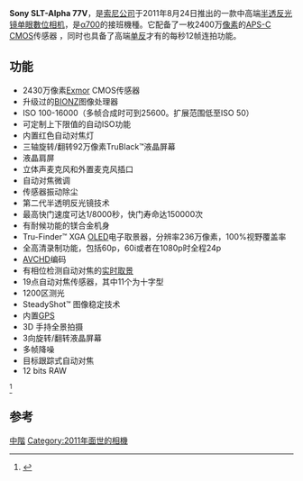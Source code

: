 {{Link style|time=2015-12-13T12:00:22+00:00}}
{{Infobox Digicam
| model   = SONY Alpha 77
| image = [[Image:Sony_Alpha_77-Front-with_Sony_f2.8_16-50_lens.JPG|300px]]
|   kind          = [[數位單眼相機|數位單眼相機]]
|   sensor        = Exmor™ APS HD [[CMOS|CMOS]]
|   res           = 2430萬APS-C(23.5 x 15.6 毫米)
|   lens          = 索尼 α 鏡頭，[[美能达|美能达]]及[[柯尼卡美能达|柯尼卡美能达]]的自動對焦鏡頭  
|   shutter       = 電子控制,縱走式焦平面快門
|   shutterRange  = 1/8000 到 30秒，Bulb
|   metering      = 1200區域測量
| 感應器：40 分區蜂巢式測光SPC
| 靈敏度範圍：EV 1～20（點測光模式時 EV2-20）（ISO 100，使用 F1.4 鏡頭） 
|    mmode         = 多區, 中央, 定點
|   farea        = TTL Phase-detection AF CCD line sensors
|   fmode         = 自動對焦, Direct Manual Focus(直接手動對焦), 手動對焦
|   fcbkt         = 19 點(11 點十字型)
|   cont          =  高: 最多 每秒8 張 / 低: 最多每秒3 張,連續快拍模式: 最多1秒12張
|   viewfinder    =  XGA OLED, 1.3 厘米 (0.5 吋) 電子觀景器
|   speedRange    =  相等於 ISO 100-16000  (延伸至 ISO 50), AUTO (ISO 100-12800 可選擇高或低限度
|   flash         = ADI 閃光／預閃光 TTL／手動閃光
|   blflash     = 自動彈出, 內置
|   WB            = 自動白平衡, 日光, 陰影, 陰天, 白熾燈, 螢光燈(暖白色/冷色/ 白天白光/日光), 閃光燈, 色溫 2500 至 9900K, 彩色濾鏡 G7 至 M7, 15級, 自訂, 自設設置
|   rearLCD       = Xtra Fine, 921,600 點 7.5厘米(3.0 吋) TFT drive (配備 TruBlack 技術)，光度可控制(自動/手動),100%覆蓋率,角度可向上調節150 度 及向下調節 180度
|   storage       = 記憶卡：[[Memory_Stick_Duo|Memory Stick Duo]] (Pro,Pro-HG), SD 記憶卡, SDHC記憶卡(UHS-I compliant),  SDXC記憶卡(UHS-I compliant)
|   battery       = NP-FM500H 11.8Wh（1650mAh）
|   obp       = 
|   weight        = 約 653 克（不含電池、記憶卡及配件）
|   ps       = 
|   madein = [[泰国|泰国]]
}}
'''Sony SLT-Alpha 77V'''，是[[索尼公司|索尼公司]]于2011年8月24日推出的一款中高端[[索尼SLT机型|半透反光镜]][[单眼數位相机|单眼數位相机]]，是[[索尼α700|α700]]的接班機種。它配备了一枚2400万[[像素|像素]]的[[APS-C|APS-C]] [[CMOS|CMOS]]传感器<!--，是像素最高的APS-C相机-->，同时也具备了高端[[单反|单反]]才有的每秒12帧连拍功能。

==功能==
* 2430万像素[[:en:Exmor|Exmor]] CMOS传感器
* 升级过的[[:en:BIONZ|BIONZ]]图像处理器
* ISO 100-16000（多帧合成时可到25600。扩展范围低至ISO 50）
* 可定制上下限值的自动ISO功能
* 内置红色自动对焦灯
* 三轴旋转/翻转92万像素TruBlack™液晶屏幕
* 液晶肩屏
* 立体声麦克风和外置麦克风插口
* 自动对焦微调
* 传感器振动除尘
* 第二代半透明反光镜技术
* 最高快门速度可达1/8000秒，快门寿命达150000次
* 有耐候功能的镁合金机身
* Tru-Finder™ XGA [[OLED|OLED]]电子取景器，分辨率236万像素，100%视野覆盖率
* 全高清录制功能，包括60p，60i或者在1080p时全程24p
* [[AVCHD|AVCHD]]编码
* 有相位检测自动对焦的[[实时取景|实时取景]]
* 19点自动对焦传感器，其中11个为十字型
* 1200区测光
* SteadyShot™ 图像稳定技术
* 内置[[GPS|GPS]]
* 3D 手持全景拍摄
* 3向旋转/翻转液晶屏幕
* 多帧降噪
* 目标跟踪式自动对焦
* 12 bits RAW
<ref>{{Cite web |url=http://www.dpreview.com/reviews/sonyslta77/ |title=存档副本 |access-date=2012-05-02 |archive-date=2021-04-26 |archive-url=https://web.archive.org/web/20210426003713/https://www.dpreview.com/reviews/sonyslta77/ |dead-url=no }}</ref> 
{{Sony Digital Camera List}}

== 参考==

{{Reflist}}

[[Category:索尼A接環SLT相機|中階]]
[[Category:2011年面世的相機|Category:2011年面世的相機]]